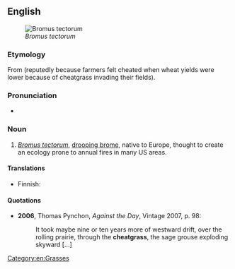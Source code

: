 {{also|cheat grass}}
==English==
{{wikipedia}}
[[File:Illustration_Bromus_tectorum0.jpg|thumb|''Bromus tectorum'']]

===Etymology===
From {{compound|cheat|grass|lang=en}} (reputedly because farmers felt cheated when wheat yields were lower because of cheatgrass invading their fields).

===Pronunciation===
* {{IPA|/ˈtʃiːtɡɹɑːs/|lang=en}}

===Noun===
{{en-noun|cheatgrasses}}

# ''[[Bromus tectorum]]'', [[drooping brome]], native to Europe, thought to create an ecology prone to annual fires in many US areas.

====Translations====
{{trans-top|''Bromus tectorum''}}
* Finnish: {{t|fi|kattokattara}}
{{trans-mid}}
{{trans-bottom}}

====Quotations====
* '''2006''', Thomas Pynchon, ''Against the Day'', Vintage 2007, p. 98:
*: It took maybe nine or ten years more of westward drift, over the rolling prairie, through the '''cheatgrass''', the sage grouse exploding skyward [...]

[[Category:en:Grasses]]